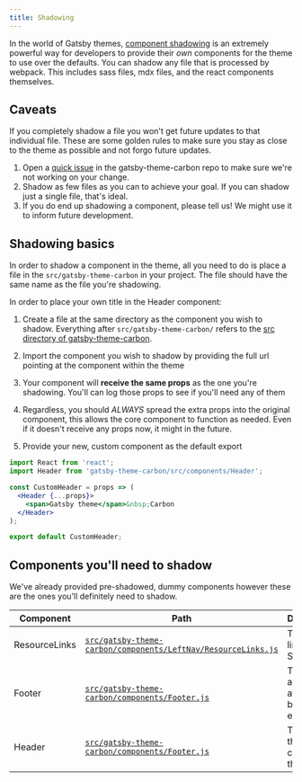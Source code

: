 ```yaml
---
title: Shadowing
---
```


<PageDescription>

In the world of Gatsby themes, [component shadowing](https://www.gatsbyjs.org/blog/2019-04-29-component-shadowing/) is an extremely powerful way for developers to provide their _own_ components for the theme to use over the defaults. You can shadow any file that is processed by webpack. This includes sass files, mdx files, and the react components themselves.

</PageDescription>

## Caveats

If you completely shadow a file you won't get future updates to that individual file. These are some golden rules to make sure you stay as close to the theme as possible and not forgo future updates.

1. Open a [quick issue](https://github.com/carbon-design-system/gatsby-theme-carbon/issues/new) in the gatsby-theme-carbon repo to make sure we're not working on your change.
1. Shadow as few files as you can to achieve your goal. If you can shadow just a single file, that's ideal.
1. If you do end up shadowing a component, please tell us! We might use it to inform future development.

## Shadowing basics

In order to shadow a component in the theme, all you need to do is place a file in the `src/gatsby-theme-carbon` in your project. The file should have the same name as the file you're shadowing.

In order to place your own title in the Header component:

1. Create a file at the same directory as the component you wish to shadow. Everything after `src/gatsby-theme-carbon/`
   refers to the [src directory of gatsby-theme-carbon](https://github.com/carbon-design-system/gatsby-theme-carbon/tree/master/packages/gatsby-theme-carbon/src).

1. Import the component you wish to shadow by providing the full url pointing at the component within the theme

1. Your component will **receive the same props** as the one you're shadowing. You'll can log those props to see if you'll need any of them

1. Regardless, you should _ALWAYS_ spread the extra props into the original component, this allows the core component to function as needed. Even if it doesn't receive any props now, it might in the future.

1. Provide your new, custom component as the default export

```jsx
import React from 'react';
import Header from 'gatsby-theme-carbon/src/components/Header';

const CustomHeader = props => (
  <Header {...props}>
    <span>Gatsby theme</span>&nbsp;Carbon
  </Header>
);

export default CustomHeader;
```

## Components you'll need to shadow

We've already provided pre-shadowed, dummy components however these are the ones you'll definitely need to shadow.

| Component     | Path                                                                                                                                                                                                                  | Description                                      |
| ------------- | --------------------------------------------------------------------------------------------------------------------------------------------------------------------------------------------------------------------- | ------------------------------------------------ |
| ResourceLinks | [`src/gatsby-theme-carbon/components/LeftNav/ResourceLinks.js`](https://github.com/carbon-design-system/gatsby-theme-carbon/blob/master/packages/example/src/gatsby-theme-carbon/components/LeftNav/ResourceLinks.js) | The bottom links on the SideNav                  |
| Footer        | [`src/gatsby-theme-carbon/components/Footer.js`](https://github.com/carbon-design-system/gatsby-theme-carbon/blob/master/packages/example/src/gatsby-theme-carbon/components/Footer.js)                               | The links and content at the bottom of each page |
| Header        | [`src/gatsby-theme-carbon/components/Footer.js`](https://github.com/carbon-design-system/gatsby-theme-carbon/blob/master/packages/example/src/gatsby-theme-carbon/components/Header.js)                               | The text in the top left corner of the UI Shell  |
